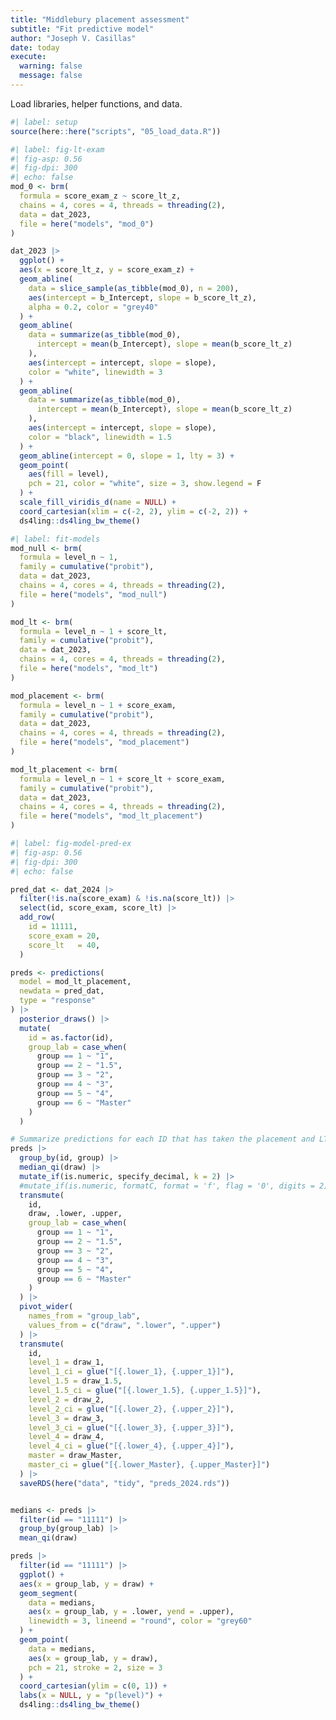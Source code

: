 ```yaml
---
title: "Middlebury placement assessment"
subtitle: "Fit predictive model"
author: "Joseph V. Casillas"
date: today
execute: 
  warning: false
  message: false
---
```


Load libraries, helper functions, and data. 

```r
#| label: setup
source(here::here("scripts", "05_load_data.R"))
```

```r
#| label: fig-lt-exam
#| fig-asp: 0.56
#| fig-dpi: 300
#| echo: false
mod_0 <- brm(
  formula = score_exam_z ~ score_lt_z, 
  chains = 4, cores = 4, threads = threading(2), 
  data = dat_2023, 
  file = here("models", "mod_0")
)

dat_2023 |> 
  ggplot() + 
  aes(x = score_lt_z, y = score_exam_z) + 
  geom_abline(
    data = slice_sample(as_tibble(mod_0), n = 200), 
    aes(intercept = b_Intercept, slope = b_score_lt_z), 
    alpha = 0.2, color = "grey40"
  ) + 
  geom_abline(
    data = summarize(as_tibble(mod_0), 
      intercept = mean(b_Intercept), slope = mean(b_score_lt_z)
    ), 
    aes(intercept = intercept, slope = slope), 
    color = "white", linewidth = 3
  ) + 
  geom_abline(
    data = summarize(as_tibble(mod_0), 
      intercept = mean(b_Intercept), slope = mean(b_score_lt_z)
    ), 
    aes(intercept = intercept, slope = slope), 
    color = "black", linewidth = 1.5
  ) + 
  geom_abline(intercept = 0, slope = 1, lty = 3) + 
  geom_point(
    aes(fill = level), 
    pch = 21, color = "white", size = 3, show.legend = F
  ) + 
  scale_fill_viridis_d(name = NULL) + 
  coord_cartesian(xlim = c(-2, 2), ylim = c(-2, 2)) + 
  ds4ling::ds4ling_bw_theme()
```


```r
#| label: fit-models
mod_null <- brm(
  formula = level_n ~ 1, 
  family = cumulative("probit"), 
  data = dat_2023, 
  chains = 4, cores = 4, threads = threading(2), 
  file = here("models", "mod_null")
)

mod_lt <- brm(
  formula = level_n ~ 1 + score_lt, 
  family = cumulative("probit"), 
  data = dat_2023, 
  chains = 4, cores = 4, threads = threading(2), 
  file = here("models", "mod_lt")
)

mod_placement <- brm(
  formula = level_n ~ 1 + score_exam, 
  family = cumulative("probit"), 
  data = dat_2023, 
  chains = 4, cores = 4, threads = threading(2), 
  file = here("models", "mod_placement")
)

mod_lt_placement <- brm(
  formula = level_n ~ 1 + score_lt + score_exam, 
  family = cumulative("probit"), 
  data = dat_2023, 
  chains = 4, cores = 4, threads = threading(2), 
  file = here("models", "mod_lt_placement")
)

```




```r
#| label: fig-model-pred-ex
#| fig-asp: 0.56
#| fig-dpi: 300
#| echo: false

pred_dat <- dat_2024 |> 
  filter(!is.na(score_exam) & !is.na(score_lt)) |> 
  select(id, score_exam, score_lt) |> 
  add_row(
    id = 11111, 
    score_exam = 20, 
    score_lt   = 40, 
  )

preds <- predictions(
  model = mod_lt_placement, 
  newdata = pred_dat, 
  type = "response"
) |> 
  posterior_draws() |> 
  mutate(
    id = as.factor(id), 
    group_lab = case_when(
      group == 1 ~ "1", 
      group == 2 ~ "1.5", 
      group == 3 ~ "2", 
      group == 4 ~ "3", 
      group == 5 ~ "4", 
      group == 6 ~ "Master"
    )
  ) 

# Summarize predictions for each ID that has taken the placement and LT
preds |> 
  group_by(id, group) |> 
  median_qi(draw) |> 
  mutate_if(is.numeric, specify_decimal, k = 2) |> 
  #mutate_if(is.numeric, formatC, format = 'f', flag = '0', digits = 2) |> 
  transmute(
    id, 
    draw, .lower, .upper, 
    group_lab = case_when(
      group == 1 ~ "1", 
      group == 2 ~ "1.5", 
      group == 3 ~ "2", 
      group == 4 ~ "3", 
      group == 5 ~ "4", 
      group == 6 ~ "Master"
    )
  ) |> 
  pivot_wider(
    names_from = "group_lab", 
    values_from = c("draw", ".lower", ".upper")
  ) |> 
  transmute(
    id, 
    level_1 = draw_1, 
    level_1_ci = glue("[{.lower_1}, {.upper_1}]"), 
    level_1.5 = draw_1.5, 
    level_1.5_ci = glue("[{.lower_1.5}, {.upper_1.5}]"), 
    level_2 = draw_2, 
    level_2_ci = glue("[{.lower_2}, {.upper_2}]"), 
    level_3 = draw_3, 
    level_3_ci = glue("[{.lower_3}, {.upper_3}]"), 
    level_4 = draw_4, 
    level_4_ci = glue("[{.lower_4}, {.upper_4}]"), 
    master = draw_Master, 
    master_ci = glue("[{.lower_Master}, {.upper_Master}]") 
  ) |> 
  saveRDS(here("data", "tidy", "preds_2024.rds"))


medians <- preds |> 
  filter(id == "11111") |> 
  group_by(group_lab) |> 
  mean_qi(draw)

preds |> 
  filter(id == "11111") |> 
  ggplot() + 
  aes(x = group_lab, y = draw) + 
  geom_segment(
    data = medians, 
    aes(x = group_lab, y = .lower, yend = .upper), 
    linewidth = 3, lineend = "round", color = "grey60"
  ) + 
  geom_point(
    data = medians, 
    aes(x = group_lab, y = draw), 
    pch = 21, stroke = 2, size = 3
  ) + 
  coord_cartesian(ylim = c(0, 1)) + 
  labs(x = NULL, y = "p(level)") + 
  ds4ling::ds4ling_bw_theme()

```

